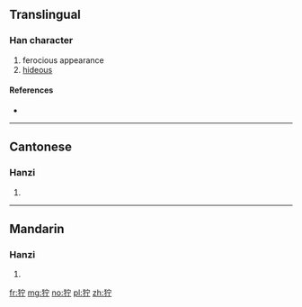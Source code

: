 {{also|獰}}
==Translingual==

===Han character===
{{Han char|rn=94|rad=犬|as=05|sn=8|four=|canj=KHJMN}}

# ferocious appearance
# [[hideous]]

====References====
* {{Han ref|kx=0709.181|hdz=21341.110|uh=72DE|ud=29406}}

----

==Cantonese==

===Hanzi===
{{yue-hanzi|jyut=ning4|y=ning4|tra=獰}}

# {{defn|lang=yue|sort=犬05}}

----

==Mandarin==

===Hanzi===
{{cmn-hanzi|tra=獰|pin=[[hǎng]] ([[hang3]]), [[kěn]] ([[ken3]]), [[níng]] ([[ning2]]), [[yán]] ([[yan2]]), [[yín]] ([[yin2]])|wg=hang<sup>3</sup>, k'en<sup>3</sup>, ning<sup>2</sup>, yen<sup>2</sup>, yin<sup>2</sup>}}

# {{defn|lang=cmn|sort=犬05}}

[[fr:狞]]
[[mg:狞]]
[[no:狞]]
[[pl:狞]]
[[zh:狞]]